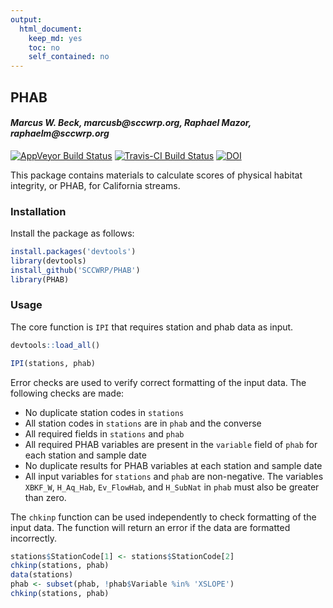 ```yaml
---
output:
  html_document:
    keep_md: yes
    toc: no
    self_contained: no
---
```

## PHAB

#### *Marcus W. Beck, marcusb@sccwrp.org, Raphael Mazor, raphaelm@sccwrp.org*

[![AppVeyor Build Status](https://ci.appveyor.com/api/projects/status/github/SCCWRP/PHAB?branch=master&svg=true)](https://ci.appveyor.com/project/SCCWRP/PHAB)
[![Travis-CI Build Status](https://travis-ci.org/SCCWRP/PHAB.svg?branch=master)](https://travis-ci.org/SCCWRP/PHAB)
[![DOI](https://zenodo.org/badge/108920024.svg)](https://zenodo.org/badge/latestdoi/108920024)

This package contains materials to calculate scores of physical habitat integrity, or PHAB, for California streams. 

### Installation

Install the package as follows:

```r
install.packages('devtools')
library(devtools)
install_github('SCCWRP/PHAB')
library(PHAB)
```

### Usage

The core function is `IPI` that requires station and phab data as input.

```r
devtools::load_all()
```
```r
IPI(stations, phab)
```

Error checks are used to verify correct formatting of the input data.  The following checks are made:

* No duplicate station codes in `stations`
* All station codes in `stations` are in `phab` and the converse
* All required fields in `stations` and `phab`
* All required PHAB variables are present in the `variable` field of `phab` for each station and sample date
* No duplicate results for PHAB variables at each station and sample date
* All input variables for `stations` and `phab` are non-negative. The variables `XBKF_W`, `H_Aq_Hab`, `Ev_FlowHab`, and `H_SubNat` in `phab` must also be greater than zero.

The `chkinp` function can be used independently to check formatting of the input data.  The function will return an error if the data are formatted incorrectly. 
```r
stations$StationCode[1] <- stations$StationCode[2]
chkinp(stations, phab)
data(stations)
phab <- subset(phab, !phab$Variable %in% 'XSLOPE')
chkinp(stations, phab)
```

